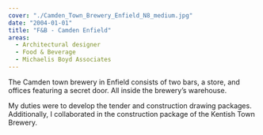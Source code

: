 ```yaml
---
cover: "./Camden_Town_Brewery_Enfield_N8_medium.jpg"
date: "2004-01-01"
title: "F&B - Camden Enfield"
areas:
  - Architectural designer
  - Food & Beverage
  - Michaelis Boyd Associates
---
```


The Camden town brewery in Enfield consists
of two bars, a store, and offices featuring a secret
door. All inside the brewery’s warehouse.

My duties were to develop the tender and
construction drawing packages.
Additionally, I collaborated in the construction
package of the Kentish Town Brewery.
